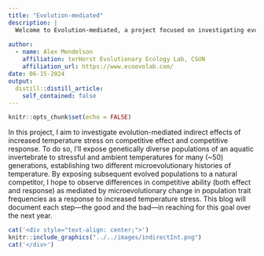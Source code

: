 ```yaml
---
title: "Evolution-mediated"
description: |
  Welcome to Evolution-mediated, a project focused on investigating evolution-mediated indirect effects of climate change on ecology in diverse natural communities. 
  
author:
  - name: Alex Mendelson
    affiliation: terHorst Evolutionary Ecology Lab, CSUN
    affiliation_url: https://www.ecoevolab.com/
date: 06-15-2024
output:
  distill::distill_article:
    self_contained: false
---
```



```r
knitr::opts_chunk$set(echo = FALSE)

```

In this project, I aim to investigate evolution-mediated indirect effects of increased temperature stress on competitive effect and competitive response. To do so, I'll expose genetically diverse populations of an aquatic invertebrate to stressful and ambient temperatures for many (~50) generations, establishing two different microevolutionary histories of temperature. By exposing subsequent evolved populations to a natural competitor, I hope to observe differences in competitive ability (both effect and response) as mediated by microevolutionary change in population trait frequencies as a response to increased temperature stress. This blog will document each step---the good and the bad---in reaching for this goal over the next year.

```r
cat('<div style="text-align: center;">')
knitr::include_graphics("../../images/indirectInt.png")
cat('</div>')
```